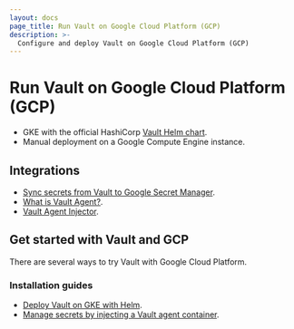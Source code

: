 ```yaml
---
layout: docs
page_title: Run Vault on Google Cloud Platform (GCP)
description: >-
  Configure and deploy Vault on Google Cloud Platform (GCP)
---
```


# Run Vault on Google Cloud Platform (GCP)

- GKE with the official HashiCorp [Vault Helm chart](/vault/docs/deploy/kubernetes/helm).
- Manual deployment on a Google Compute Engine instance.

## Integrations

- [Sync secrets from Vault to Google Secret Manager](/vault/docs/sync/gcpsm).
- [What is Vault Agent?](/vault/docs/agent-and-proxy/agent).
- [Vault Agent Injector](/vault/docs/deploy/kubernetes/injector).

## Get started with Vault and GCP

There are several ways to try Vault with Google Cloud Platform.

### Installation guides

- [Deploy Vault on GKE with Helm](/vault/docs/deploy/gcp/gke).
- [Manage secrets by injecting a Vault agent container](/vault/tutorials/kubernetes/kubernetes-sidecar).